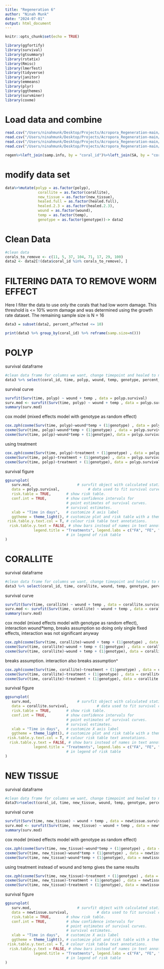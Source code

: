```yaml
---
title: "Regeneration 6"
author: "Ninah Munk"
date: "2024-07-01"
output: html_document
---
```


```r
knitr::opts_chunk$set(echo = TRUE)

library(ggfortify)
library(survival)
library(gtsummary)
library(rstatix)
library(Rmisc)
library(lmerTest)
library(tidyverse)
library(janitor)
library(emmeans)
library(plyr)
library(ggthemes)
library(survminer)
library(coxme)
```


# Load data and combine 
```r
read.csv("/Users/ninahmunk/Desktop/Projects/Acropora_Regeneration-main/Wound_Closure/Data/healing.signs.data.ninah.csv")%>%select(-wound) -> regen
read.csv("/Users/ninahmunk/Desktop/Projects/Acropora_Regeneration-main/Respiration/Data/samp_info.csv")-> samp.info
read.csv("/Users/ninahmunk/Desktop/Projects/Acropora_Regeneration-main/Surface_Area/Output/post_wound_surface_areas.csv") -> SA
read.csv("/Users/ninahmunk/Desktop/Projects/Acropora_Regeneration-main/Wound_Closure/Data/worm_damage.csv")%>%select(coral_id, affected, percent_affected)-> worm

regen%>%left_join(samp.info, by = "coral_id")%>%left_join(SA, by = "coral_id")%>%left_join(worm, by = "coral_id") -> data

```


# modify data set 
```r

data%>%mutate(polyp = as.factor(polyp), 
               corallite = as.factor(corallite),
               new_tissue = as.factor(new_tissue),
               healed.full = as.factor(healed.full),
               healed.2.3 = as.factor(healed.2.3),
               wound = as.factor(wound),
               temp = as.factor(temp),
               genotype = as.factor(genotype))-> data2
```

# Clean Data
```r
#clean data
corals_to_remove <- c(11, 5, 37, 104, 71, 17, 29, 100)
data2 <- data2[!(data$coral_id %in% corals_to_remove), ]
```


# FILTERING DATA TO REMOVE WORM EFFECT
Here I filter the data to use only the corals that had low worm damage. This threshold is <= 10% worm damage and was determined using the growth rate dataset. The remaining sample size is N = 16
```r
data3 = subset(data2, percent_affected <= 10)

print(data3 %>% group_by(coral_id) %>% reframe(samp.size=n()))
```

# POLYP
survival dataframe
```r
#clean data frame for columns we want, change timepoint and healed to numeric for model
data3 %>% select(coral_id, time, polyp, wound, temp, genotype, percent_affected)%>%group_by(coral_id) %>% filter(lag(polyp)!=1)%>%ungroup()%>%filter(polyp == 1 | time == 19) %>% mutate(time = as.numeric(time), polyp = as.character(polyp), polyp = as.numeric(polyp))%>%unite("treatment", wound:temp, remove = FALSE) -> polyp.survival
```
survival curve
```r
survfit(Surv(time, polyp) ~ wound + temp , data = polyp.survival)
surv.mod <- survfit(Surv(time, polyp) ~ wound + temp , data = polyp.survival)
summary(surv.mod)
```
cox model (mixed effects model with genotype as random effect)
```r
cox.zph(coxme(Surv(time, polyp)~wound*temp + (1|genotype) , data = polyp.survival))
coxme(Surv(time, polyp)~wound*temp + (1|genotype) , data = polyp.survival)
coxme(Surv(time, polyp)~wound*temp + (1|genotype), data = polyp.survival) %>% tbl_regression(exp = T)
```
using treatment
```r
cox.zph(coxme(Surv(time, polyp)~treatment + (1|genotype) , data = polyp.survival))
coxme(Surv(time, polyp)~treatment + (1|genotype) , data = polyp.survival)
coxme(Surv(time, polyp)~treatment + (1|genotype), data = polyp.survival) %>% tbl_regression(exp = T)
```
survival figure
```r
ggsurvplot(
   surv.mod,                     # survfit object with calculated statistics.
   data = polyp.survival,             # data used to fit survival curves.
   risk.table = TRUE,       # show risk table.
   conf.int = TRUE,         # show confidence intervals for 
                            # point estimates of survival curves.
                            # survival estimates.
   xlab = "Time in days",   # customize X axis label
   ggtheme = theme_light(), # customize plot and risk table with a theme.
 risk.table.y.text.col = T, # colour risk table text annotations.
  risk.table.y.text = FALSE, # show bars instead of names in text annotations
             legend.title = "Treatments", legend.labs = c("FA", "FE", "AA", "AE"), legend = "top"
                            # in legend of risk table
)

```

# CORALLITE
survival dataframe
```r
#clean data frame for columns we want, change timepoint and healed to numeric for model
data3 %>% select(coral_id, time, corallite, wound, temp, genotype, percent_affected)%>%group_by(coral_id) %>% filter(lag(corallite)!=1)%>%ungroup()%>%filter(corallite == 1 | time == 19) %>% mutate(time = as.numeric(time), corallite = as.character(corallite), corallite = as.numeric(corallite))%>%unite("treatment", wound:temp, remove = FALSE) -> corallite.survival
```
survival curve
```r
survfit(Surv(time, corallite) ~ wound + temp , data = corallite.survival)
surv.mod <- survfit(Surv(time, corallite) ~ wound + temp , data = corallite.survival)
summary(surv.mod)
```
cox model (mixed effects model with genotype as random effect), interaction wound*temp, breaks assumption so doing only single fixed effects, interaction was not significant anyway
```r
cox.zph(coxme(Surv(time, corallite)~wound + temp + (1|genotype) , data = corallite.survival))
coxme(Surv(time, corallite)~wound + temp + (1|genotype) , data = corallite.survival)
coxme(Surv(time, corallite)~wound + temp + (1|genotype), data = corallite.survival) %>% tbl_regression(exp = T)
```
breaks assumption. interaction also breaks assumption^ 
```r
cox.zph(coxme(Surv(time, corallite)~treatment + (1|genotype) , data = corallite.survival))
coxme(Surv(time, corallite)~treatment + (1|genotype) , data = corallite.survival)
coxme(Surv(time, corallite)~treatment + (1|genotype), data = corallite.survival) %>% tbl_regression(exp = T)
```

survival figure
```r
ggsurvplot(
   surv.mod,                     # survfit object with calculated statistics.
   data = corallite.survival,             # data used to fit survival curves.
   risk.table = TRUE,       # show risk table.
   conf.int = TRUE,         # show confidence intervals for 
                            # point estimates of survival curves.
                            # survival estimates.
   xlab = "Time in days",   # customize X axis label
   ggtheme = theme_light(), # customize plot and risk table with a theme.
 risk.table.y.text.col = T, # colour risk table text annotations.
  risk.table.y.text = FALSE, # show bars instead of names in text annotations
             legend.title = "Treatments", legend.labs = c("FA", "FE", "AA", "AE"), legend = "top"
                            # in legend of risk table
)
```

# NEW TISSUE
survival dataframe
```r
#clean data frame for columns we want, change timepoint and healed to numeric for model
data3%>%select(coral_id, time, new_tissue, wound, temp, genotype, percent_affected)%>%group_by(coral_id)%>%filter(lag(new_tissue)!=1)%>%ungroup()%>%filter(new_tissue == 1 | time == 19) %>% mutate(time = as.numeric(time), new_tissue = as.character(new_tissue), new_tissue = as.numeric(new_tissue))%>%unite("treatment", wound:temp, remove = FALSE)-> newtissue.survival
```
survival curve
```r
survfit(Surv(time, new_tissue) ~ wound + temp , data = newtissue.survival)
surv.mod <- survfit(Surv(time, new_tissue) ~ wound + temp , data = newtissue.survival)
summary(surv.mod)
```
cox model (mixed effects model with genotype as random effect)
```r
cox.zph(coxme(Surv(time, new_tissue)~wound*temp + (1|genotype) , data = newtissue.survival))
coxme(Surv(time, new_tissue)~wound*temp + (1|genotype) , data = newtissue.survival)
coxme(Surv(time, new_tissue)~wound*temp + (1|genotype), data = newtissue.survival) %>% tbl_regression(exp = T)
```

using treatment instead of wound and temp gives the same results
```r
cox.zph(coxme(Surv(time, new_tissue)~treatment + (1|genotype) , data = newtissue.survival))
coxme(Surv(time, new_tissue)~treatment + (1|genotype) , data = newtissue.survival)
coxme(Surv(time, new_tissue)~treatment + (1|genotype), data = newtissue.survival) %>% tbl_regression(exp = T)
```

survival figure
```r
ggsurvplot(
   surv.mod,                     # survfit object with calculated statistics.
   data = newtissue.survival,             # data used to fit survival curves.
   risk.table = TRUE,       # show risk table.
   conf.int = TRUE,         # show confidence intervals for 
                            # point estimates of survival curves.
                            # survival estimates.
   xlab = "Time in days",   # customize X axis label
   ggtheme = theme_light(), # customize plot and risk table with a theme.
 risk.table.y.text.col = T, # colour risk table text annotations.
  risk.table.y.text = FALSE, # show bars instead of names in text annotations
             legend.title = "Treatments", legend.labs = c("FA", "FE", "AA", "AE"), legend = "top"
                            # in legend of risk table
)
```

